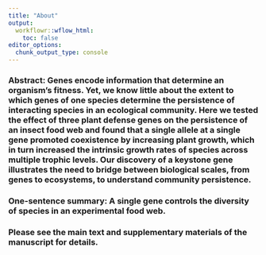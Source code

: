 ```yaml
---
title: "About"
output:
  workflowr::wflow_html:
    toc: false
editor_options:
  chunk_output_type: console
---
```


### **Abstract**: Genes encode information that determine an organism's fitness. Yet, we know little about the extent to which genes of one species determine the persistence of interacting species in an ecological community. Here we tested the effect of three plant defense genes on the persistence of an insect food web and found that a single allele at a single gene promoted coexistence by increasing plant growth, which in turn increased the intrinsic growth rates of species across multiple trophic levels. Our discovery of a keystone gene illustrates the need to bridge between biological scales, from genes to ecosystems, to understand community persistence. 

### **One-sentence summary**: A single gene controls the diversity of species in an experimental food web.

### Please see the main text and supplementary materials of the manuscript for details.

